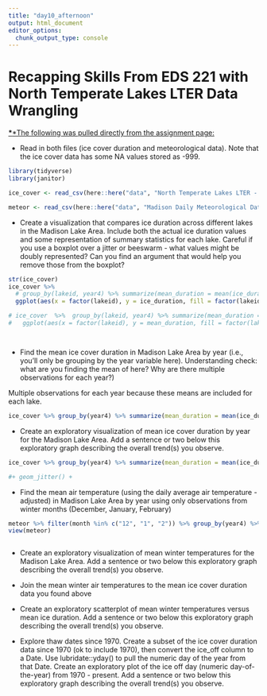 ```yaml
---
title: "day10_afternoon"
output: html_document
editor_options: 
  chunk_output_type: console
---
```


# Recapping Skills From EDS 221 with North Temperate Lakes LTER Data Wrangling

[**\***\*The following was pulled directly from the assignment page:](https://eds-221-programming-essentials.github.io/course-materials/eod-practice/eod-day10b.html)

-   Read in both files (ice cover duration and meteorological data). Note that the ice cover data has some NA values stored as -999.
```r
library(tidyverse)
library(janitor)

ice_cover <- read_csv(here::here("data", "North Temperate Lakes LTER - Ice Duration - Madison Lakes Area.csv"))

meteor <- read_csv(here::here("data", "Madison Daily Meteorological Data.csv"))


```

-   Create a visualization that compares ice duration across different lakes in the Madison Lake Area. Include both the actual ice duration values and some representation of summary statistics for each lake. Careful if you use a boxplot over a jitter or beeswarm - what values might be doubly represented? Can you find an argument that would help you remove those from the boxplot?

```r
str(ice_cover)
ice_cover %>%
  # group_by(lakeid, year4) %>% summarize(mean_duration = mean(ice_duration, na.rm = T) ) %>% 
  ggplot(aes(x = factor(lakeid), y = ice_duration, fill = factor(lakeid))) + geom_jitter() + geom_boxplot(alpha = .5, stat = "boxplot") + guides(fill = "none")

# ice_cover  %>%  group_by(lakeid, year4) %>% summarize(mean_duration = mean(ice_duration, na.rm = T) ) %>% 
#   ggplot(aes(x = factor(lakeid), y = mean_duration, fill = factor(lakeid))) + geom_col() + guides(col = "none")




```



-   Find the mean ice cover duration in Madison Lake Area by year (i.e., you’ll only be grouping by the year variable here). Understanding check: what are you finding the mean of here? Why are there multiple observations for each year?)

Multiple observations for each year because these means are included for each lake.

```r
ice_cover %>% group_by(year4) %>% summarize(mean_duration = mean(ice_duration, na.rm = T))
```




-   Create an exploratory visualization of mean ice cover duration by year for the Madison Lake Area. Add a sentence or two below this exploratory graph describing the overall trend(s) you observe.

```r
ice_cover %>% group_by(year4) %>% summarize(mean_duration = mean(ice_duration, na.rm = T)) %>% ggplot(aes(x = year4, y = mean_duration, fill = mean_duration)) + geom_col() + scale_fill_gradient(low = "darkblue", high = "darkred") +  theme_minimal() + labs(x = "Year", y = "Average Ice Duration", title = "Average Ice Duration in Madison Lakes Overtime (1851-2019)", caption = "Average ice duration tends to remain above 0; however, there have not been any negative averages since at least 1975. A clear outlier occurred post-1850.")

#+ geom_jitter() +
```



-   Find the mean air temperature (using the daily average air temperature - adjusted) in Madison Lake Area by year using only observations from winter months (December, January, February)

```r
meteor %>% filter(month %in% c("12", "1", "2")) %>% group_by(year4) %>% summarize()
view(meteor)



```



-   Create an exploratory visualization of mean winter temperatures for the Madison Lake Area. Add a sentence or two below this exploratory graph describing the overall trend(s) you observe.

-   Join the mean winter air temperatures to the mean ice cover duration data you found above

-   Create an exploratory scatterplot of mean winter temperatures versus mean ice duration. Add a sentence or two below this exploratory graph describing the overall trend(s) you observe.

-   Explore thaw dates since 1970. Create a subset of the ice cover duration data since 1970 (ok to include 1970), then convert the ice_off column to a Date. Use lubridate::yday() to pull the numeric day of the year from that Date. Create an exploratory plot of the ice off day (numeric day-of-the-year) from 1970 - present. Add a sentence or two below this exploratory graph describing the overall trend(s) you observe.
